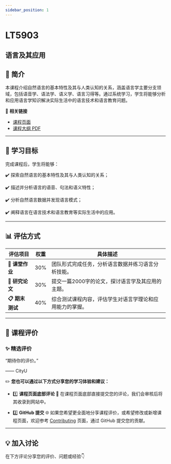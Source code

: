 ```yaml
---
sidebar_position: 1
---
```


# LT5903
## 语言及其应用

## **📘 简介**
本课程介绍自然语言的基本特性及其与人类认知的关系，涵盖语言学主要分支领域，包括语音学、语法学、语义学、语言习得等。通过系统学习，学生将能够分析和应用语言学知识解决实际生活中的语言技术和语言教育问题。

🔗 **相关链接**
- [课程页面](https://www.cityu.edu.hk/catalogue/pg/202425/course/LT5903.htm)
- [课程大纲 PDF](https://www.cityu.edu.hk/catalogue/pg/202425/course/LT5903.pdf)

---

## **🎯 学习目标**

完成课程后，学生将能够：

✔️ 探索自然语言的基本特性及其与人类认知的关系；

✔️ 描述并分析语言的语音、句法和语义特性；

✔️ 分析自然语言数据并发现语言模式；

✔️ 阐释语言在语言技术和语言教育等实际生活中的应用。

---

## **📊 评估方式**

| **评估项目**            | **权重** | **具体描述**                                                                                     |
|------------------------|---------|-----------------------------------------------------------------------------------------------|
| **📖 课堂作业**          | 30%     | 团队形式完成任务，分析语言数据并练习语言分析技能。                                                    |
| **📄 研究论文**          | 30%     | 提交一篇2000字的论文，探讨语言学及其应用的主题。                                                     |
| **📋 期末测试**          | 40%     | 综合测试课程内容，评估学生对语言学理论和应用能力的掌握。                                               |

---

## **💬 课程评价**

### ✨ **精选评价**
<div className={commentStyles.commentBox}>
    <p className={commentStyles.commentText}>
        “期待你的评价。”
    </p>
    <p className={commentStyles.commentAuthor}>—— CityU</p>
</div>

✏️ **您也可以通过以下方式分享您的学习体验和建议：**

- 1️⃣ **课程页面底部评论**
💬 在课程页面底部直接提交您的评论，我们会审核后将其收录到网站中。

- 2️⃣ **GitHub 提交**
🌐 如果您希望更全面地分享课程评价，或希望修改或新增课程页面，欢迎参考 [Contributing](https://penjc.github.io/cityU-navigator/contributing) 页面，通过 GitHub 提交您的贡献。

---

## **💡 加入讨论**

在下方评论分享您的评价、问题或经验👇
<Utterances />
